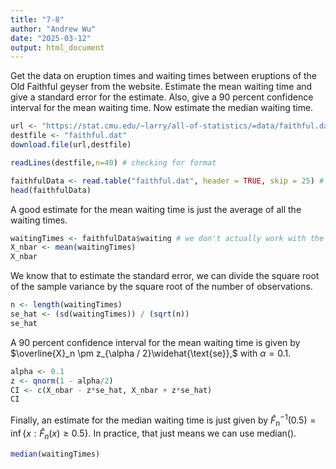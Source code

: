 ```yaml
---
title: "7-8"
author: "Andrew Wu"
date: "2025-03-12"
output: html_document
---
```


Get the data on eruption times and waiting times between eruptions of the Old Faithful geyser from the website. Estimate the mean waiting time and give a standard error for the estimate. Also, give a $90$ percent confidence interval for the mean waiting time. Now estimate the median waiting time.

```r
url <- "https://stat.cmu.edu/~larry/all-of-statistics/=data/faithful.dat"
destfile <- "faithful.dat"
download.file(url,destfile)
```

```r
readLines(destfile,n=40) # checking for format
```

```r
faithfulData <- read.table("faithful.dat", header = TRUE, skip = 25) # skip = 25 helps us skip until the actual data
head(faithfulData)
```

A good estimate for the mean waiting time is just the average of all the waiting times.

```r
waitingTimes <- faithfulData$waiting # we don't actually work with the eruption times, so we just need the waiting times
X_nbar <- mean(waitingTimes)
X_nbar
```

We know that to estimate the standard error, we can divide the square root of the sample variance by the square root of the number of observations.

```r
n <- length(waitingTimes)
se_hat <- (sd(waitingTimes)) / (sqrt(n))
se_hat
```

A 90 percent confidence interval for the mean waiting time is given by $\overline{X}_n \pm z_{\alpha / 2}\widehat{\text{se}},$ with $\alpha = 0.1$.

```r
alpha <- 0.1
z <- qnorm(1 - alpha/2)
CI <- c(X_nbar - z*se_hat, X_nbar + z*se_hat)
CI
```

Finally, an estimate for the median waiting time is just given by $\widehat{F}_n^{-1}(0.5) = \inf \{x : \widehat{F}_n(x) \ge 0.5 \}$. In practice, that just means we can use median().

```r
median(waitingTimes)
```





